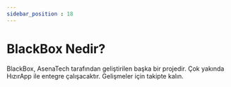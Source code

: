 ---
sidebar_position : 18
---

# BlackBox Nedir?

BlackBox, AsenaTech tarafından geliştirilen başka bir projedir. Çok yakında HızırApp ile entegre çalışacaktır. Gelişmeler için takipte kalın.